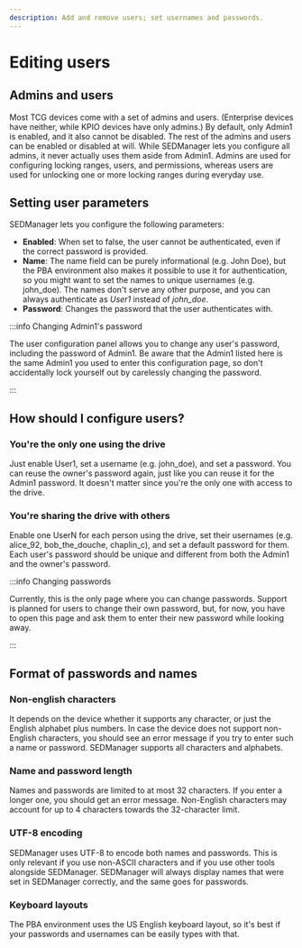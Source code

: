 ```yaml
---
description: Add and remove users; set usernames and passwords.
---
```


# Editing users

## Admins and users

Most TCG devices come with a set of admins and users. (Enterprise devices have neither, while KPIO devices have only admins.) By default, only Admin1 is enabled, and it also cannot be disabled. The rest of the admins and users can be enabled or disabled at will. While SEDManager lets you configure all admins, it never actually uses them aside from Admin1. Admins are used for configuring locking ranges, users, and permissions, whereas users are used for unlocking one or more locking ranges during everyday use.

## Setting user parameters

SEDManager lets you configure the following parameters:
- **Enabled**: When set to false, the user cannot be authenticated, even if the correct password is provided.
- **Name**: The name field can be purely informational (e.g. John Doe), but the PBA environment also makes it possible to use it for authentication, so you might want to set the names to unique usernames (e.g. john_doe). The names don't serve any other purpose, and you can always authenticate as *User1* instead of *john_doe*.
- **Password**: Changes the password that the user authenticates with.

:::info Changing Admin1's password

The user configuration panel allows you to change any user's password, including the password of Admin1. Be aware that the Admin1 listed here is the same Admin1 you used to enter this configuration page, so don't accidentally lock yourself out by carelessly changing the password.

:::

## How should I configure users?

### You're the only one using the drive

Just enable User1, set a username (e.g. john_doe), and set a password. You can reuse the owner's password again, just like you can reuse it for the Admin1 password. It doesn't matter since you're the only one with access to the drive.

### You're sharing the drive with others

Enable one UserN for each person using the drive, set their usernames (e.g. alice_92, bob_the_douche, chaplin_c), and set a default password for them. Each user's password should be unique and different from both the Admin1 and the owner's password.

:::info Changing passwords

Currently, this is the only page where you can change passwords. Support is planned for users to change their own password, but, for now, you have to open this page and ask them to enter their new password while looking away.

:::

## Format of passwords and names

### Non-english characters

It depends on the device whether it supports any character, or just the English alphabet plus numbers. In case the device does not support non-English characters, you should see an error message if you try to enter such a name or password. SEDManager supports all characters and alphabets.

### Name and password length

Names and passwords are limited to at most 32 characters. If you enter a longer one, you should get an error message. Non-English characters may account for up to 4 characters towards the 32-character limit.

### UTF-8 encoding

SEDManager uses UTF-8 to encode both names and passwords. This is only relevant if you use non-ASCII characters and if you use other tools alongside SEDManager. SEDManager will always display names that were set in SEDManager correctly, and the same goes for passwords.

### Keyboard layouts

The PBA environment uses the US English keyboard layout, so it's best if your passwords and usernames can be easily types with that.